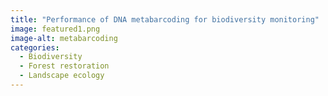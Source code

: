 ```yaml
---
title: "Performance of DNA metabarcoding for biodiversity monitoring"
image: featured1.png
image-alt: metabarcoding
categories:
  - Biodiversity
  - Forest restoration
  - Landscape ecology
---
```

